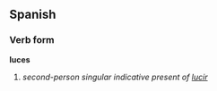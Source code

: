 ==Spanish==
===Verb form===
'''luces'''

# ''second-person singular indicative present of [[lucir]]''